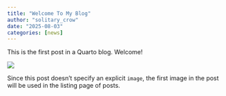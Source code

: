 ```yaml
---
title: "Welcome To My Blog"
author: "solitary_crow"
date: "2025-08-03"
categories: [news]
---
```


This is the first post in a Quarto blog. Welcome!

![](thumbnail.jpg)

Since this post doesn't specify an explicit `image`, the first image in the post will be used in the listing page of posts.

